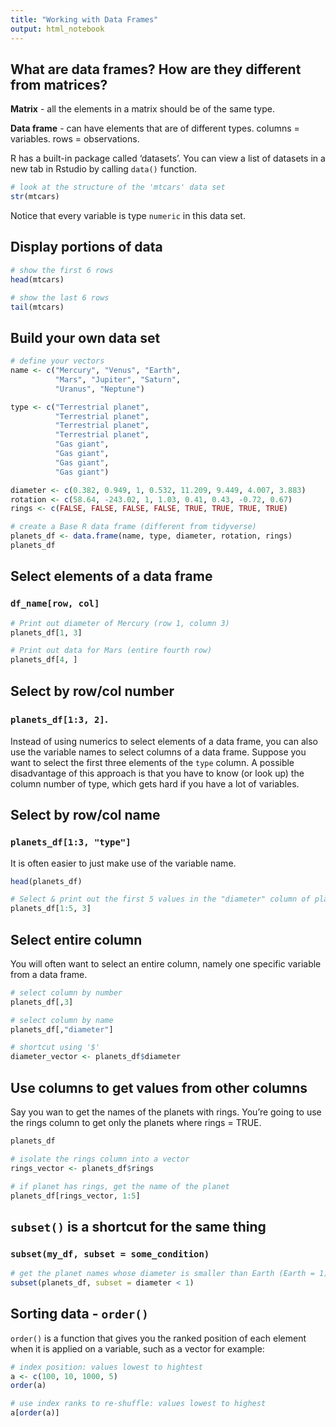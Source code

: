 ```yaml
---
title: "Working with Data Frames"
output: html_notebook
---
```


## What are data frames? How are they different from matrices?
**Matrix** - all the elements in a matrix should be of the same type.

**Data frame** - can have elements that are of different types. columns = variables. rows = observations.

R has a built-in package called 'datasets'. You can view a list of datasets in a new tab in Rstudio by calling `data()` function.
```r
# look at the structure of the 'mtcars' data set
str(mtcars)
```

Notice that every variable is type `numeric` in this data set.

## Display portions of data
```r
# show the first 6 rows
head(mtcars)

# show the last 6 rows
tail(mtcars)
```

## Build your own data set
```r
# define your vectors
name <- c("Mercury", "Venus", "Earth",
          "Mars", "Jupiter", "Saturn",
          "Uranus", "Neptune")

type <- c("Terrestrial planet",
          "Terrestrial planet",
          "Terrestrial planet",
          "Terrestrial planet",
          "Gas giant",
          "Gas giant",
          "Gas giant",
          "Gas giant")

diameter <- c(0.382, 0.949, 1, 0.532, 11.209, 9.449, 4.007, 3.883)
rotation <- c(58.64, -243.02, 1, 1.03, 0.41, 0.43, -0.72, 0.67)
rings <- c(FALSE, FALSE, FALSE, FALSE, TRUE, TRUE, TRUE, TRUE)

# create a Base R data frame (different from tidyverse)
planets_df <- data.frame(name, type, diameter, rotation, rings)
planets_df
```

## Select elements of a data frame
### `df_name[row, col]`
```r
# Print out diameter of Mercury (row 1, column 3)
planets_df[1, 3]
```

```r
# Print out data for Mars (entire fourth row)
planets_df[4, ]
```

## Select by row/col number
### `planets_df[1:3, 2]`.
Instead of using numerics to select elements of a data frame, you can also use the variable names to select columns of a data frame. Suppose you want to select the first three elements of the `type` column. A possible disadvantage of this approach is that you have to know (or look up) the column number of type, which gets hard if you have a lot of variables.

## Select by row/col name
###  `planets_df[1:3, "type"]`
It is often easier to just make use of the variable name.

```r
head(planets_df)
```

```r
# Select & print out the first 5 values in the "diameter" column of planets_df
planets_df[1:5, 3]
```

## Select entire column
You will often want to select an entire column, namely one specific variable from a data frame.
```r
# select column by number
planets_df[,3]

# select column by name
planets_df[,"diameter"]

# shortcut using '$'
diameter_vector <- planets_df$diameter
```

## Use columns to get values from other columns
Say you wan to get the names of the planets with rings. You're going to use the rings column to get only the planets where rings = TRUE.
```r
planets_df

# isolate the rings column into a vector
rings_vector <- planets_df$rings

# if planet has rings, get the name of the planet
planets_df[rings_vector, 1:5]
```

## `subset()` is a shortcut for the same thing
### `subset(my_df, subset = some_condition)`
```r
# get the planet names whose diameter is smaller than Earth (Earth = 1)
subset(planets_df, subset = diameter < 1)
```

## Sorting data - `order()` 
`order()` is a function that gives you the ranked position of each element when it is applied on a variable, such as a vector for example:
```r
# index position: values lowest to hightest
a <- c(100, 10, 1000, 5)
order(a)

# use index ranks to re-shuffle: values lowest to highest
a[order(a)]
```

